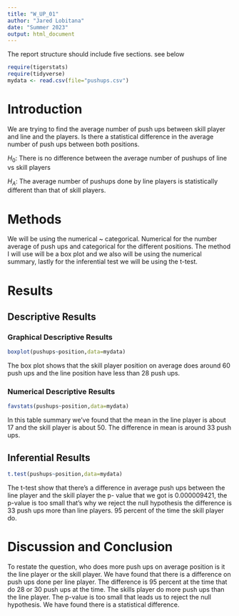 ```yaml
---
title: "W_UP_01"
author: "Jared Lobitana"
date: "Summer 2023"
output: html_document
---
```




The report structure should include five sections.  see below



```r
require(tigerstats)
require(tidyverse)
mydata <- read.csv(file="pushups.csv")
```

# Introduction

<!--In this section you explain what you are trying to show. Where did the data come from? What is the research or other question you are trying to answer?!-->

We are trying to find the average number of push ups between skill player and line and the players. Is there a statistical difference in the average number of push ups between both positions. 


$H_0$: There is no difference between the average number of pushups of line vs skill players

$H_A$: The average number of pushups done by line players is statistically different than that of skill players.

# Methods

<!--Decide on your methods: use "variable analysis" or other appropriate descriptors. Make sure to choose at least one graphical method and at least one numerical method.!-->

We will be using the numerical ~ categorical. Numerical for the number average of push ups and categorical for the different positions. The method I will use will be a box plot and we also will be using the numerical summary, lastly for the inferential test we will be using the t-test. 


# Results

<!--Divide this section into two sub-sections: One for your descriptive results and one for your inferential results.!-->

## Descriptive Results

### Graphical Descriptive Results

<!--Graphical results here. Make sure to show your code. Provide appropriate labels for axes, giving units if possible, and provide a good title for the graph, too. Use the graphical results to describe the patterns if any that exist in the data as focused toward the research question!-->


```r
boxplot(pushups~position,data=mydata)
```

The box plot shows that the skill player position on average does around 60 push ups and the line position have less than 28 push ups.

### Numerical Descriptive Results

<!--Numerical results go here. Use the numerical results to describe the patterns if any that exist in the data as focused toward the research question!-->

```r
favstats(pushups~position,data=mydata)
```

In this table summary we've found that the mean in the line player is about 17 and the skill player is about 50. The  difference in mean is around 33 push ups.


## Inferential Results

<!--State hypothesis clearly. Make sure your discussion of the inferential test covers all the aspects that the test output produces, such as test statistic, p-value etc. Make a decision about the null hypothesis, explain the assumptions on which the selected test/procedure was based, and why the chosen procedure satisfys the assumptions and is appropriate to answer the research question!-->

```r
t.test(pushups~position,data=mydata)
```

The t-test show that there's a difference in average push ups between the line player and the skill player the p- value that we got is 0.000009421, the p-value is too small that's why we reject the null hypothesis the difference is 33 push ups more than line players. 95 percent of the time the skill player do.


# Discussion and Conclusion

<!--Discussion and conclusion here. If you found a relationship be sure to consider whether the relationship occurs because one of the variavbles causes the other, or whether they perhasps are related for some other reason. Watch the chapter 6 videos from the GeorgeTown videos collection.!-->

To restate the question, who does more push ups on average position is it the line player or the skill player. We have found that there is a difference on push ups done per line player. The difference is 95 percent at the time that do 28 or 30 push ups at the time. The skills player do more push ups than the line player. The p-value is too small that leads us to reject the null hypothesis. We have found there is a statistical difference. 



